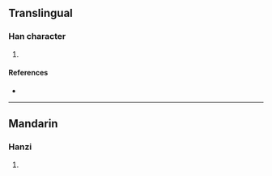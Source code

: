 {{character info/new}}
==Translingual==

===Han character===
{{Han char|rn=94|rad=犬|as=08|sn=11|four=|canj=KHTGU,KHTQU|ids=⿰犭羌}}

# {{defn|Han|sort=犬08}}

====References====
* {{Han ref|kx=0713.050|dkj=20477|hdz=21354.130|uh=7310|ud=29456}}

----

==Mandarin==

===Hanzi===
{{cmn-hanzi|pin=[[qiāng]] ([[qiang1]])|wg=ch'iang<sup>1</sup>}}

# {{defn|lang=cmn|sort=犬08}}
